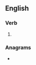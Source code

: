 ==English==

===Verb===
{{head|en|present participle}}

# {{present participle of|draw out|lang=en|nocat=1}}

===Anagrams===
* {{anagrams|en|a=adginortuw|outdrawing|outwarding}}